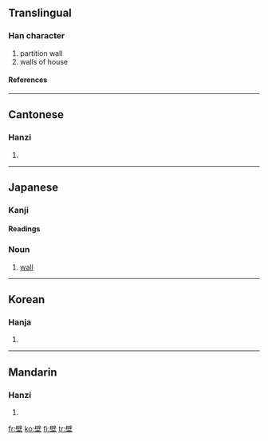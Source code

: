 ==Translingual==
===Han character===
{{Han char|rn=32|rad=土|as=13|sn=16|four=7010<sub>4</sub>|canj=尸十土 (SJG)}}
# partition wall
# walls of house
====References====
{{Han ref|kx=0240.100|dkj=05516|dj=0479.290|hdz=10494.080|uh=58C1|ud=22721|bh=BEC0|bd=48832}}
----
==Cantonese==
===Hanzi===
{{yue-hanzi|jyut=|y=bik1}}
# {{defn|Cantonese}}
----

== Japanese ==
===Kanji===
{{ja-kanji|grade=c|rs=土13}}
====Readings====
{{ja-readings|on=[[へき]] ([[heki]])|kun=[[かべ]] ([[kabe]])}}
===Noun===
{{ja-noun|k|count=|hira=かべ|kata=|rom=kabe|kanji=|kyu=|shin=|hidx=}}
# [[wall]]

----

==Korean==
===Hanja===
{{ko-hanja|hangeul=벽|rv=byeok|mr=pyŏk}}
# {{defn|Korean}}

----
==Mandarin==
===Hanzi===
{{cmn-hanzi|pin=[[bì]] ([[bi4]]), [[yǒng]] ([[yong3]])|wg=pi<sup>4</sup>, yung<sup>3</sup>}}
# {{defn|Mandarin}}

[[fr:壁]]
[[ko:壁]]
[[fi:壁]]
[[tr:壁]]